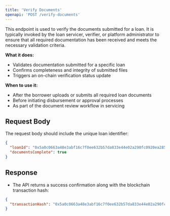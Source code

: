 ```yaml
---
title: 'Verify Documents'
openapi: 'POST /verify-documents'
---
```


This endpoint is used to verify the documents submitted for a loan. It is typically invoked by the loan servicer, verifier, or platform administrator to ensure that all required documentation has been received and meets the necessary validation criteria.

**What it does:**
- Validates documentation submitted for a specific loan
- Confirms completeness and integrity of submitted files
- Triggers an on-chain verification status update

**When to use it:**
- After the borrower uploads or submits all required loan documents
- Before initiating disbursement or approval processes
- As part of the document review workflow in servicing

## Request Body

The request body should include the unique loan identifier:

```json
{
  "loanId": "0x5a0c0663a48e3abf16c7f0ee632b57da833e44e02a290fc0920ea2858da31f73",
  "documentsComplete": true
}
```

## Response

- The API returns a success confirmation along with the blockchain transaction hash:

```json
{
  "transactionHash": "0x5a0c0663a48e3abf16c7f0ee632b57da833e44e02a290fc0920ea2858da31f73"
}
```
